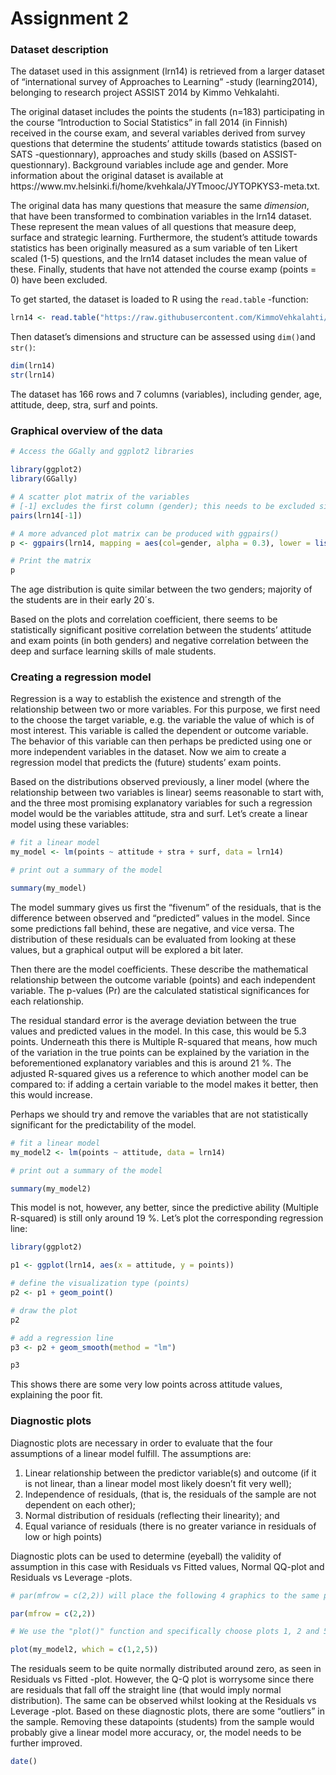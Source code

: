 # Assignment 2

### Dataset description ###

The dataset used in this assignment (lrn14) is retrieved from a larger dataset of "international survey of Approaches to Learning" -study (learning2014), belonging to research project ASSIST 2014 by Kimmo Vehkalahti.

The original dataset includes the points the students (n=183) participating in the course "Introduction to Social Statistics" in fall 2014 (in Finnish) received in the course exam, and several variables derived from survey questions that determine the students' attitude towards statistics (based on SATS -questionnary), approaches and study skills (based on ASSIST-questionnary). Background variables include age and gender. More information about the original dataset is available at https://www.mv.helsinki.fi/home/kvehkala/JYTmooc/JYTOPKYS3-meta.txt.

The original data has many questions that measure the same *dimension*, that have been transformed to combination variables in the lrn14 dataset. These represent the mean values of all questions that measure deep, surface and strategic learning. Furthermore, the student's attitude towards statistics has been originally measured as a sum variable of ten Likert scaled (1-5) questions, and the lrn14 dataset includes the mean value of these. Finally, students that have not attended the course examp (points = 0) have been excluded.

To get started, the dataset is loaded to R using the `read.table` -function:
```r
lrn14 <- read.table("https://raw.githubusercontent.com/KimmoVehkalahti/Helsinki-Open-Data-Science/master/datasets/learning2014.txt", sep=",", header=TRUE) # The separator is a comma "," and the file includes a header
```

Then dataset's dimensions and structure can be assessed using `dim()`and `str()`:
```r
dim(lrn14)
str(lrn14)
```

The dataset has 166 rows and 7 columns (variables), including gender, age, attitude, deep, stra, surf and points.

### Graphical overview of the data ### 
```r
# Access the GGally and ggplot2 libraries

library(ggplot2)
library(GGally)

# A scatter plot matrix of the variables
# [-1] excludes the first column (gender); this needs to be excluded since the `pairs` works only with numerical variables
pairs(lrn14[-1])

# A more advanced plot matrix can be produced with ggpairs()
p <- ggpairs(lrn14, mapping = aes(col=gender, alpha = 0.3), lower = list(combo = wrap("facethist", bins = 20)))

# Print the matrix
p
```



The age distribution is quite similar between the two genders; majority of the students are in their early 20´s.

Based on the plots and correlation coefficient, there seems to be statistically significant positive correlation between the students' attitude and exam points (in both genders) and negative correlation between the deep and surface learning skills of male students.

### Creating a regression model ### 

Regression is a way to establish the existence and strength of the relationship between two or more variables. For this purpose, we first need to the choose the target variable, e.g. the variable the value of which is of most interest. This variable is called the dependent or outcome variable. The behavior of this variable can then perhaps be predicted using one or more independent variables in the dataset. Now we aim to create a regression model that predicts the (future) students' exam points.

Based on the distributions observed previously, a liner model (where the relationship between two variables is linear) seems reasonable to start with, and the three most promising explanatory variables for such a regression model would be the variables attitude, stra and surf. Let's create a linear model using these variables:
```r
# fit a linear model
my_model <- lm(points ~ attitude + stra + surf, data = lrn14)

# print out a summary of the model

summary(my_model)

```

The model summary gives us first the "fivenum" of the residuals, that is the difference between observed and "predicted" values in the model. Since some predictions fall behind, these are negative, and vice versa. The distribution of these residuals can be evaluated from looking at these values, but a graphical output will be explored a bit later.

Then there are the model coefficients. These describe the mathematical relationship between the outcome variable (points) and each independent variable. The p-values (Pr) are the calculated statistical significances for each relationship. 

The residual standard error is the average deviation between the true values and predicted values in the model. In this case, this would be 5.3 points. Underneath this there is Multiple R-squared that means, how much of the variation in the true points can be explained by the variation in the beforementioned explanatory variables and this is around 21 %. The adjusted R-squared gives us a reference to which another model can be compared to: if adding a certain variable to the model makes it better, then this would increase.

Perhaps we should try and remove the variables that are not statistically significant for the predictability of the model. 

```r
# fit a linear model
my_model2 <- lm(points ~ attitude, data = lrn14)

# print out a summary of the model

summary(my_model2)

```

This model is not, however, any better, since the predictive ability (Multiple R-squared) is still only around 19 %. Let's plot the corresponding regression line:

```r

library(ggplot2)

p1 <- ggplot(lrn14, aes(x = attitude, y = points))

# define the visualization type (points)
p2 <- p1 + geom_point()

# draw the plot
p2

# add a regression line
p3 <- p2 + geom_smooth(method = "lm")

p3
```



This shows there are some very low points across attitude values, explaining the poor fit.

### Diagnostic plots ###

Diagnostic plots are necessary in order to evaluate that the four assumptions of a linear model fulfill. The assumptions are:

1. Linear relationship between the predictor variable(s) and outcome (if it is not linear, than a linear model most likely doesn't fit very well);
2. Independence of residuals, (that is, the residuals of the sample are not dependent on each other); 
3. Normal distribution of residuals (reflecting their linearity); and
4. Equal variance of residuals (there is no greater variance in residuals of low or high points) 

Diagnostic plots can be used to determine (eyeball) the validity of assumption in this case with Residuals vs Fitted values, Normal QQ-plot and Residuals vs Leverage -plots.

```r

# par(mfrow = c(2,2)) will place the following 4 graphics to the same plot

par(mfrow = c(2,2))

# We use the "plot()" function and specifically choose plots 1, 2 and 5 using the argument `which`. You can check the help page of plotting an lm object by typing `?plot.lm` or `help(plot.lm)` to the R console. 

plot(my_model2, which = c(1,2,5))
```



The residuals seem to be quite normally distributed around zero, as seen in Residuals vs Fitted -plot. However, the Q-Q plot is worrysome since there are residuals that fall off the straight line (that would imply normal distribution). The same can be observed whilst looking at the Residuals vs Leverage -plot. Based on these diagnostic plots, there are some "outliers" in the sample. Removing these datapoints (students) from the sample would probably give a linear model more accuracy, or, the model needs to be further improved. 
```r
date()
```

